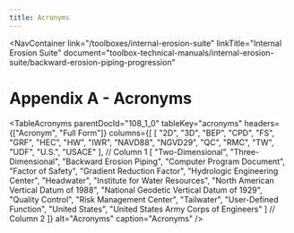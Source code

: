 ```yaml
---
title: Acronyms
---
```



<NavContainer 
  link="/toolboxes/internal-erosion-suite"
  linkTitle="Internal Erosion Suite" 
  document="toolbox-technical-manuals/internal-erosion-suite/backward-erosion-piping-progression"
></NavContainer>

# Appendix A - Acronyms

<TableAcronyms parentDocId="108_1_0" tableKey="acronyms"
headers={["Acronym", "Full Form"]}
columns={[
  [
  "2D", "3D", "BEP", "CPD", "FS", "GRF", "HEC", "HW", "IWR", "NAVD88", "NGVD29",
  "QC", "RMC", "TW", "UDF", "U.S.", "USACE"
], // Column 1
[
  "Two-Dimensional", "Three-Dimensional", "Backward Erosion Piping", "Computer Program Document",
  "Factor of Safety", "Gradient Reduction Factor", "Hydrologic Engineering Center", "Headwater",
  "Institute for Water Resources", "North American Vertical Datum of 1988",
  "National Geodetic Vertical Datum of 1929", "Quality Control", "Risk Management Center",
  "Tailwater", "User-Defined Function", "United States", "United States Army Corps of Engineers"
] // Column 2
]}
alt="Acronyms"
caption="Acronyms"
/>

